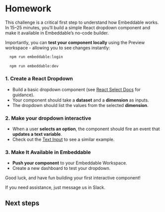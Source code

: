 # Homework

This challenge is a critical first step to understand how Embeddable works. In 15–25 minutes, you’ll build a simple React dropdown component and make it available in Embeddable’s no-code builder. 

Importantly, you can **test your component locally** using the Preview workspace - allowing you to see changes instantly:

```bash
  npm run embeddable:login
  
  npm run embeddable:dev
```

### **1. Create a React Dropdown**  
  - Build a basic dropdown component (see [React Select Docs](https://react.dev/reference/react-dom/components/select) for guidance).
  - Your component should take a **dataset** and a **dimension** as inputs. 
  - The dropdown should list the values from the selected **dimension**. 

  <CardGrid>
    <LinkCard title="Relevant docs: Defining components" href="/development/defining-components" icon="⚡"/>  
  </CardGrid>

### **2. Make your dropdown interactive** 
  - When a user **selects an option**, the component should fire an event that **updates a text variable**.
  - Check out the [Text Input](https://github.com/embeddable-hq/onboarding/tree/main/src/embeddable.com/components/TextInput) to see a similar example.   

  <CardGrid>
    <LinkCard title="Relevant docs: Adding interactivity" href="/development/interactivity" icon="⚡"/>    
  </CardGrid>
  
### **3. Make It Available in Embeddable**  
  - **Push your component** to your Embeddable Workspace. 
  - Create a new dashboard to test your dropdown. 

  <CardGrid>
    <LinkCard title="Relevant docs: Pushing components" href="/development/pushing-code" icon="⚡"/>  
  </CardGrid>

Good luck, and have fun building your first interactive component! 

If you need assistance, just message us in Slack. 

## Next steps

<CardGrid>
  <LinkCard title="Set up our full starter repo" href="./download-starter-repo" icon=""/>
</CardGrid>

